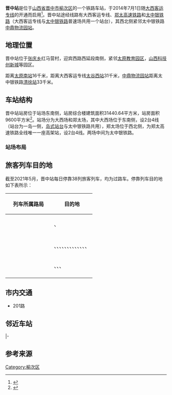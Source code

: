 {{Infobox China railway station
|车站名称 = 晋中站
|图片 = Jinzhong Railway Station (20151229150658).jpg
|图片介绍 = 晋中站大西场
|其他名称 = 
|车站拼音 = Jinzhong
|英文名称 = Jinzhong Railway Station
|车站代码 = 26473
|电报码 = JZV
|拼音码 = JZH
|车站类型 = 客运站
|技术性质 = 
|业务性质 = 
|始建时间 = 
|开通运营 = 2014年7月1日
|车站位置 = [[山西省|山西省]][[晋中市|晋中市]][[榆次区|榆次区]][[张庆乡|张庆乡]]红马营村
|坐标 = {{coord|37.68587|N|112.63591|E|display=inline, title}}
|归属 = [[太原铁路局|太原铁路局]]
|线路 = [[大西客运专线|大西客运专线]]<br>[[郑太高速铁路|郑太高速铁路]]<br>[[太中银铁路|太中银铁路]]
|车站等级 = 
|使用状态 = 使用中
|股道数目 = 22
|正线 = 
|到发线 = 
|其它线 = 
|月台数目 = 4
|侧式站台 = 3
|岛式站台 = 1
|站台面 = 5
|网站 = 
}}
'''晋中站'''是位于[[山西省|山西省]][[晋中市|晋中市]][[榆次区|榆次区]]的一个铁路车站，于2014年7月1日随[[大西客运专线|大西客运专线]]的开通而启用<ref>{{cite news |title=大西高铁拟定于7月1日开通 晋中市经停6个站 |url=http://shanxi.sina.com.cn/jinzhong/focus/2014-06-20/105110532.html |accessdate=2021-05-23 |date=2014-06-20 |archive-date=2021-05-23 |archive-url=https://web.archive.org/web/20210523074546/http://shanxi.sina.com.cn/jinzhong/focus/2014-06-20/105110532.html |dead-url=no }}</ref>。晋中站途经线路有大西客运专线、[[郑太高速铁路|郑太高速铁路]]和[[太中银铁路|太中银铁路]]（大西客运专线与[[太中银铁路|太中银铁路]]普速场共用一个站台），其西北侧紧邻太中银铁路[[中鼎物流园站|中鼎物流园站]]。

== 地理位置 ==
晋中站位于[[张庆乡|张庆乡]]红马营村，迎宾西路西延段南侧，紧邻[[太原教育园区|太原教育园区]]，[[山西科技创新城|山西科技创新城]]等园区。

距离[[太原南站|太原南站]]16千米，距离大西客运专线[[太谷西站|太谷西站]]31千米，[[中鼎物流园站|中鼎物流园站]]距离太中银铁路[[清徐站|清徐站]]33千米。

== 车站结构 ==
晋中站站房位于站场东南侧，站房综合楼建筑面积31440.64平方米，站房面积9600平方米<ref>{{cite web |title=走进郑太客专 |url=https://www.thepaper.cn/newsDetail_forward_10057672 |accessdate=2021-05-23 |archive-date=2021-05-23 |archive-url=https://web.archive.org/web/20210523071828/https://www.thepaper.cn/newsDetail_forward_10057672 |dead-url=no }}</ref>。站场分为大西场和郑太场，其中大西场位于东南侧，设2台4线（站台为一岛一侧，[[岛式站台|岛式站台]]与太中银铁路共用），郑太场位于西北侧，为郑太高速铁路全线唯一一座高架站，设2台4线。两场中间为太中银铁路。

=== 站场布局 ===
{{RailStStart|东南|站房}}
{{RailStPlatform|侧d}}
{{RailStLine||1|[[大西客运专线|大西客运专线]]到发线}}
{{RailStLine|||[[大西客运专线|大西客运专线]]正线（往{{站|西安北}}方向）}}
{{RailStLine|||[[大西客运专线|大西客运专线]]正线（往{{站|大同南}}方向）}}
{{RailStLine||2|[[大西客运专线|大西客运专线]]到发线}}
{{RailStPlatform|岛}}
{{RailStLine||3|[[太中银铁路|太中银铁路]]到发线}}
{{RailStLine|||太中银铁路}}
{{RailStLine|||太中银铁路}}
{{RailStLine|||太中银铁路}}
{{RailStLine|||太中银铁路}}
{{RailStLine|||太中银铁路}}
{{RailStLine|||太中银铁路}}
{{RailStLine|||太中银铁路}}
{{RailStLine|||太中银铁路}}
{{RailStLine|||太中银铁路}}
{{RailStLine|||太中银铁路}}
{{RailStLine|||太中银铁路}}
{{RailStLine|||太中银铁路}}
{{RailStLine|||太中银铁路}}
{{RailStPlatform|侧d}}
{{RailStLine||4|[[郑太高速铁路|郑太高速铁路]]到发线}}
{{RailStLine|||[[郑太高速铁路|郑太高速铁路]]正线（往{{站|郑州}}方向）}}
{{RailStLine|||[[郑太高速铁路|郑太高速铁路]]正线（往{{站|太原南}}方向）}}
{{RailStLine||5|[[郑太高速铁路|郑太高速铁路]]到发线}}
{{RailStPlatform|侧u}}
{{RailStEnd|西北|中鼎物流园}}

== 旅客列车目的地 ==
截至2021年5月，晋中站每日停靠38列旅客列车，均为过路车。停靠列车目的地如下表所示：
{| class="wikitable sortable" style="font-size: 90%"
!style="width:8em;"|列车所属路局
!目的地
|-
|<center>{{sort|Jinan|[[中国铁路济南局集团有限公司|济南局集团]]}}
|{{站|济南西}}、{{站|运城北}}
|-
|<center>{{sort|Shanghai|[[中国铁路上海局集团有限公司|上海局集团]]}}
|{{站|太原南}}
|-
|<center>{{sort|Taiyuan|[[中国铁路太原局集团有限公司|太原局集团]]}}
|{{站|宝鸡南}}、{{站|北京西}}、{{站|长沙南}}、{{站|长治东}}、{{站|焦作}}、{{站|晋城东}}、{{站|平遥古城}}、{{站|青岛北}}、{{站|上海虹桥}}、{{站|太原南}}、{{站|西安北}}、{{站|永济北}}、{{站|运城北}}、{{站|郑州}}
|-
|<center>{{sort|Xian|[[中国铁路西安局集团有限公司|西安局集团]]}}
|{{站|大同南}}、{{站|太原南}}、{{站|西安北}}、{{站|西宁}}
|-
|<center>{{sort|Zhengzhou|[[中国铁路郑州局集团有限公司|郑州局集团]]}}
|{{站|太原南}}
|}

== 市内交通 ==
*201路

== 邻近车站 ==
{{s-rail-start}}
{{s-rail|title=CR}}
{{s-inop|[[太原南站|太原南站]]|{{站|大同南}}方向}}
{{s-line|[[大西客运专线|大西客运专线]]<br />← 15km 晋中站 31km →}}
{{s-inop|[[太谷西站|太谷西站]]|{{站|西安北}}方向}}
|-
{{s-inop|[[太谷东站|太谷东站]]|[[郑州站|郑州]]方向}}
{{s-line|[[郑太高速铁路|郑太高速铁路]]<br />← 30km 晋中站 15km →}}
{{s-inop|[[太原南站|太原南站]]|[[太原南站|太原南]]方向}}
{{end box}}


== 参考来源 ==
<references/>
{{Commonscat|Jinzhong Railway Station}}

{{大西客运专线}}
{{太中银铁路}}
{{太焦高速铁路}}

[[Category:榆次区|Category:榆次区]]